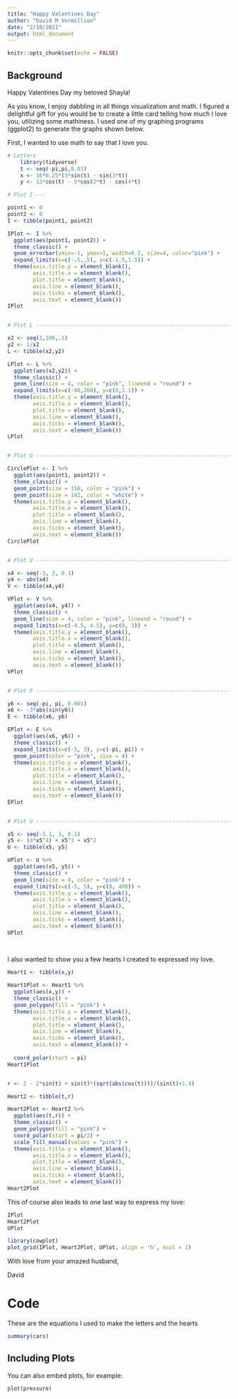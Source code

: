 ```yaml
---
title: "Happy Valentines Day"
author: "David M Vermillion"
date: "2/10/2021"
output: html_document
---
```


```r
knitr::opts_chunk$set(echo = FALSE)
```

## Background

Happy Valentines Day my beloved Shayla!

As you know, I enjoy dabbling in all things visualization and math. I figured a delightful gift for you would be to create a little card telling how much I love you, utilizing some mathiness. I used one of my graphing programs (ggplot2) to generate the graphs shown below.

First, I wanted to use math to say that I love you.

``` r
# Letters
    library(tidyverse)
    t <- seq(-pi,pi,0.01)
    x <- 16*0.25*(3*sin(t) - sin(3*t))
    y <- 13*cos(t) - 5*cos(2*t) - cos(4*t)

# Plot I----

point1 <- 0
point2 <- 0
I <- tibble(point1, point2)

IPlot <- I %>% 
  ggplot(aes(point1, point2)) +
  theme_classic() +
  geom_errorbar(ymin=-1, ymax=1, width=0.2, size=4, color="pink") +
  expand_limits(x=c(-.5,.5), y=c(-1.5,1.5)) +
  theme(axis.title.y = element_blank(),
        axis.title.x = element_blank(),
        plot.title = element_blank(),
        axis.line = element_blank(),
        axis.ticks = element_blank(),
        axis.text = element_blank())
IPlot


# Plot L ------------------------------------------------------------------

x2 <- seq(1,100,.1)
y2 <- 1/x2
L <- tibble(x2,y2)

LPlot <- L %>% 
  ggplot(aes(x2,y2)) +
  theme_classic() +
  geom_line(size = 4, color = "pink", lineend = "round") +
  expand_limits(x=c(-90,200), y=c(0,1.1)) +
  theme(axis.title.y = element_blank(),
        axis.title.x = element_blank(),
        plot.title = element_blank(),
        axis.line = element_blank(),
        axis.ticks = element_blank(),
        axis.text = element_blank())
LPlot


# Plot O ------------------------------------------------------------------

CirclePlot <- I %>% 
  ggplot(aes(point1, point2)) +
  theme_classic() +
  geom_point(size = 150, color = "pink") +
  geom_point(size = 142, color = "white") +
  theme(axis.title.y = element_blank(),
        axis.title.x = element_blank(),
        plot.title = element_blank(),
        axis.line = element_blank(),
        axis.ticks = element_blank(),
        axis.text = element_blank())
CirclePlot


# Plot V ------------------------------------------------------------------

x4 <- seq(-3, 3, 0.1)
y4 <- abs(x4)
V <- tibble(x4,y4)

VPlot <- V %>% 
  ggplot(aes(x4, y4)) + 
  theme_classic() +
  geom_line(size = 4, color = "pink", lineend = "round") +
  expand_limits(x=c(-4.5, 4.5), y=c(0, 3)) +
  theme(axis.title.y = element_blank(),
        axis.title.x = element_blank(),
        plot.title = element_blank(),
        axis.line = element_blank(),
        axis.ticks = element_blank(),
        axis.text = element_blank())
VPlot


# Plot E ------------------------------------------------------------------

y6 <- seq(-pi, pi, 0.001)
x6 <- -3*abs(sin(y6))
E <- tibble(x6, y6)

EPlot <- E %>% 
  ggplot(aes(x6, y6)) + 
  theme_classic() +
  expand_limits(x=c(-5, 3), y=c(-pi, pi)) +
  geom_point(color = "pink", size = 4) +
  theme(axis.title.y = element_blank(),
        axis.title.x = element_blank(),
        plot.title = element_blank(),
        axis.line = element_blank(),
        axis.ticks = element_blank(),
        axis.text = element_blank())
EPlot


# Plot U ------------------------------------------------------------------

x5 <- seq(-3.1, 3, 0.1)
y5 <- (4*x5^4) + x5^3 + x5^2
U <- tibble(x5, y5)

UPlot <- U %>% 
  ggplot(aes(x5, y5)) +
  theme_classic() +
  geom_line(size = 4, color = "pink") +
  expand_limits(x=c(-5, 5), y=c(0, 400)) +
  theme(axis.title.y = element_blank(),
        axis.title.x = element_blank(),
        plot.title = element_blank(),
        axis.line = element_blank(),
        axis.ticks = element_blank(),
        axis.text = element_blank())
UPlot
    
    
```


I also wanted to show you a few hearts I created to expressed my love.

``` r
Heart1 <- tibble(x,y)

Heart1Plot <- Heart1 %>% 
  ggplot(aes(x,y)) +
  theme_classic() +
  geom_polygon(fill = "pink") +
  theme(axis.title.y = element_blank(),
        axis.title.x = element_blank(),
        plot.title = element_blank(),
        axis.line = element_blank(),
        axis.ticks = element_blank(),
        axis.text = element_blank()) +
  
  coord_polar(start = pi)
Heart1Plot


r <- 2 - 2*sin(t) + sin(t)*(sqrt(abs(cos(t))))/(sin(t)+1.4)

Heart2 <- tibble(t,r)

Heart2Plot <- Heart2 %>% 
  ggplot(aes(t,r)) +
  theme_classic() +
  geom_polygon(fill = "pink") +
  coord_polar(start = pi/2) +
  scale_fill_manual(values = "pink") +
  theme(axis.title.y = element_blank(),
        axis.title.x = element_blank(),
        plot.title = element_blank(),
        axis.line = element_blank(),
        axis.ticks = element_blank(),
        axis.text = element_blank())
Heart2Plot
```

This of course also leads to one last way to express my love:

```  r
IPlot
Heart2Plot
UPlot

```

```  r
library(cowplot)
plot_grid(IPlot, Heart2Plot, UPlot, align = 'h', ncol = 1)

```

With love from your amazed husband,

David


# Code

These are the equations I used to make the letters and the hearts

```r
summary(cars)
```

## Including Plots

You can also embed plots, for example:

```r
plot(pressure)
```
